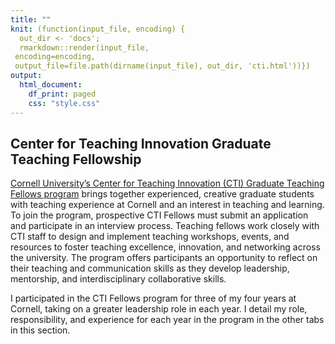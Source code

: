```yaml
---
title: ""
knit: (function(input_file, encoding) {
  out_dir <- 'docs';
  rmarkdown::render(input_file,
 encoding=encoding,
 output_file=file.path(dirname(input_file), out_dir, 'cti.html'))})
output:
  html_document:
    df_print: paged
    css: "style.css"
---
```


## Center for Teaching Innovation Graduate Teaching Fellowship

[Cornell University's Center for Teaching Innovation (CTI) Graduate Teaching Fellows program](https://teaching.cornell.edu/cti-graduate-teaching-fellowship) brings together experienced, creative graduate students with teaching experience at Cornell and an interest in teaching and learning. To join the program, prospective CTI Fellows must submit an application and participate in an interview process. Teaching fellows work closely with CTI staff to design and implement teaching workshops, events, and resources to foster teaching excellence, innovation, and networking across the university. The program offers participants an opportunity to reflect on their teaching and communication skills as they develop leadership, mentorship, and interdisciplinary collaborative skills.

I participated in the CTI Fellows program for three of my four years at Cornell, taking on a greater leadership role in each year. I detail my role, responsibility, and experience for each year in the program in the other tabs in this section. 